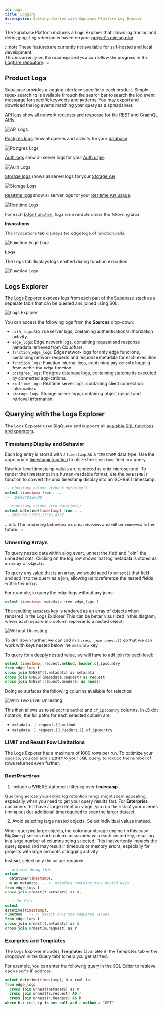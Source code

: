 ```yaml
---
id: logs
title: Logging
description: Getting started with Supabase Platform Log Browser
---
```



The Supabase Platform includes a Logs Explorer that allows log tracing and debugging. Log retention is based on your [project's pricing plan](https://supabase.com/pricing).

:::note
These features are currently not available for self-hosted and local development.<br/>
This is currently on the roadmap and you can follow the progress in the [Logflare repository](https://github.com/Logflare/logflare).
:::


## Product Logs

Supabase provides a logging interface specific to each product. Simple regex searching is available through the search bar to search the log event messsage for specific keywords and patterns. You may export and download the log events matching your query as a spreadsheet.

<!-- 
To update the screenshots, ensure that at least one log line is selected to display the metadata. Can use meme.town as an example.
-->

<Tabs>
  <TabItem value="api" label="API" default>

[API logs](https://app.supabase.com/project/_/database/api-logs) show all network requests and response for the REST and GraphQL [APIs](../../guides/api).

![API Logs](/img/guides/platform/logs/logs-api.png)

  </TabItem>
  <TabItem value="postgres" label="Postgres">

[Postgres logs](https://app.supabase.com/project/_/database/postgres-logs) show all queries and activity for your [database](../../guides/database).

![Postgres Logs](/img/guides/platform/logs/logs-database.png)

  </TabItem>
  <TabItem value="auth" label="Auth">

[Auth logs](https://app.supabase.com/project/_/auth/logs) show all server logs for your [Auth uage](../../guides/auth).

![Auth Logs](/img/guides/platform/logs/logs-auth.png)

  </TabItem>
  <TabItem value="storage" label="Storage">

[Storage logs](https://app.supabase.com/project/_/storage/logs) shows all server logs for your [Storage API](../../guides/storage).

![Storage Logs](/img/guides/platform/logs/logs-storage.png)

  </TabItem>
  <TabItem value="realtime" label="Realtime">

[Realtime logs](https://app.supabase.com/project/_/database/realtime-logs) show all server logs for your [Realtime API usage](../../guides/realtime).

![Realtime Logs](/img/guides/platform/logs/logs-realtime.png)

  </TabItem>
  <TabItem value="functions" label="Edge Functions">

For each [Edge Function](https://app.supabase.com/project/_/functions), logs are available under the following tabs:

**Invocations**

The Invocations tab displays the edge logs of function calls.

![Function Edge Logs](/img/guides/platform/logs/logs-functions-edge.png)

**Logs**

The Logs tab displays logs emitted during function execution.

![Function Logs](/img/guides/platform/logs/logs-functions.png)

  </TabItem>
</Tabs>

## Logs Explorer

The [Logs Explorer](https://app.supabase.com/project/_/logs-explorer) exposes logs from each part of the Supabase stack as a separate table that can be queried and joined using SQL.

![Logs Explorer](/img/guides/platform/logs/logs-explorer.png)

You can access the following logs from the **Sources** drop-down:
- `auth_logs`: GoTrue server logs, containing authentication/authorization activity.
- `edge_logs`: Edge network logs, containing request and response metadata retrieved from Cloudflare.
- `function_edge_logs`: Edge network logs for only edge functions, containing network requests and response metadata for each execution.
- `function_logs`: Function internal logs, containing any `console` logging from within the edge function.
- `postgres_logs`: Postgres database logs, containing statements executed by connected applications.
- `realtime_logs`: Realtime server logs, containing client connection information.
- `storage_logs`: Storage server logs, containing object upload and retrieval information.


## Querying with the Logs Explorer

The Logs Explorer uses BigQuery and supports all [available SQL functions and operators](https://cloud.google.com/bigquery/docs/reference/standard-sql/functions-and-operators).


### Timestamp Display and Behavior

Each log entry is stored with a `timestamp` as a `TIMESTAMP` data type. Use the appropriate [timestamp function](https://cloud.google.com/bigquery/docs/reference/standard-sql/timestamp_functions#timestamp) to utilize the `timestamp` field in a query.

Raw top-level timestamp values are rendered as unix microsecond. To render the timestamps in a human-readable format, use the `DATETIME()` function to convert the unix timestamp display into an ISO-8601 timestamp.

```sql
-- timestamp column without datetime()
select timestamp from ....
--  1664270180000 

-- timestamp column with datetime()
select datetime(timestamp) from ....
-- 2022-09-27T09:17:10.439Z
```

:::info
The rendering behaviour as unix microsecond will be removed in the future.
:::

### Unnesting Arrays

To query nested data within a log event, unnest the field and "join" the unnested data. Clicking on the log row shows that log metadata is stored as an array of objects.

To query any value that is an array, we would need to `unnest()` that field and add it to the query as a join, allowing us to reference the nested fields within the array.

For example, to query the edge logs without any joins:

```sql
select timestamp, metadata from edge_logs t
```
The resulting `metadata` key is rendered as an array of objects when rendered in the Logs Explorer. This can be better visualized in this diagram, where each square in a column represents a nested object: 

![Without Unnesting](/img/guides/platform/logs/unnesting-none.png)


To drill down further, we can add in a `cross join unnest()` so that we can work with keys nested below the `metadata` key. 

To query for a deeply nested value, we will have to add join for each level:


```sql
select timestamp, request.method, header.cf_ipcountry
from edge_logs t
cross join UNNEST(t.metadata) as metadata
cross join UNNEST(metadata.request) as request
cross join UNNEST(request.headers) as header
```

Doing so surfaces the following columns available for selection:

![With Two Level Unnesting](/img/guides/platform/logs/unnesting-2.png)

This then allows us to select the `method` and `cf_ipcountry` columns. In JS dot notation, the full paths for each selected column are:
- `metadata.[].request.[].method`
- `metadata.[].request.[].headers.[].cf_ipcountry` 


### LIMIT and Result Row Limitations

The Logs Explorer has a maximum of 1000 rows per run. To optimize your queries, you can add a `LIMIT` to your SQL query, to reduce the number of rows returned even further.

### Best Practices

1. Include a WHERE statement filtering over **timestamp**

  Querying across your entire log retention range might seem appealing, especially when you need to get your query results fast. For **Enterprise** customers that have a large retention range, you run the risk of your queries timing out due additional time required to scan the larger dataset.

2. Avoid selecting large nested objects. Select individual values instead.

  When querying large objects, the columnar storage engine (in this case BigQuery) selects each column associated with each nested key, resulting in a large number of columns being selected. This inadvertently impacts the query speed and may result in timeouts or memory errors, especially for projects with large amounts of logging activity. 

  Instead, select only the values required.

  ```sql
  -- ❌ Avoid doing this
  select 
    datetime(timestamp), 
    m as metadata  -- <- metadata contains many nested keys
  from edge_logs t
  cross join unnest(t.metadata) as m;
  
  -- ✅ Do this
  select 
  datetime(timestamp), 
  r.method   -- <- select only the required values
  from edge_logs t
  cross join unnest(t.metadata) as m
  cross join unnest(m.request) as r
  ```

### Examples and Templates

The Logs Explorer includes **Templates** (available in the Templates tab or the dropdown in the Query tab) to help you get started.

For example, you can enter the following query in the SQL Editor to retrieve each user's IP address:

```sql
select datetime(timestamp), h.x_real_ip
from edge_logs
  cross join unnest(metadata) as m
  cross join unnest(m.request) AS r
  cross join unnest(r.headers) AS h
where h.x_real_ip is not null and r.method = "GET"
```